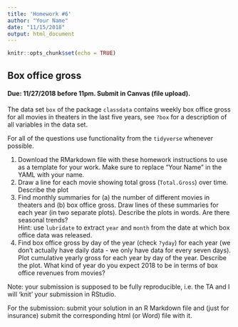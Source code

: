 ```yaml
---
title: 'Homework #6'
author: "Your Name"
date: "11/15/2018"
output: html_document
---
```


```r
knitr::opts_chunk$set(echo = TRUE)
```

## Box office gross
#### Due: 11/27/2018 before 11pm. Submit in Canvas (file upload).

The data set `box` of the package `classdata` contains weekly box office gross for all movies in theaters in the last five years, see `?box` for a description of all variables in the data set.

For all of the questions use functionality from the  `tidyverse` whenever possible.

1. Download the RMarkdown file with these homework instructions to use as a template for your work.
Make sure to replace "Your Name" in the YAML with your name.
2. Draw a line for each movie showing total gross (`Total.Gross`) over time. Describe the plot
3. Find monthly summaries for (a) the number of different movies in theaters and (b) box office gross. Draw lines of these summaries for each year (in two separate plots). Describe the plots in words. Are there seasonal trends?<br>
Hint: use `lubridate` to extract `year` and `month` from the date at which box office data was released. 
4. Find box office gross by day of the year (check `?yday`) for each year (we don't actually have daily data - we only have data for every seven days). Plot cumulative yearly gross for each year by day of the year. Describe the plot. 
What kind of year do you expect 2018 to be in terms of box office revenues from movies?


Note: your submission is supposed to be fully reproducible, i.e. the TA and I will 'knit' your submission in RStudio. 


For the submission: submit your solution in an R Markdown file and (just for insurance) submit the corresponding html (or Word) file with it. 
